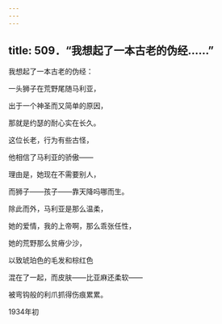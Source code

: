 ```yaml
---
---
---
```

title: 509．“我想起了一本古老的伪经……”
---




我想起了一本古老的伪经：

一头狮子在荒野尾随马利亚，

出于一个神圣而又简单的原因，

那就是约瑟的耐心实在长久。

这位长老，行为有些古怪，

他相信了马利亚的骄傲——

理由是，她现在不需要别人，

而狮子——孩子——靠天降吗哪而生。

除此而外，马利亚是那么温柔，

她的爱情，我的上帝啊，那么乖张任性，

她的荒野那么贫瘠少沙，

以致琥珀色的毛发和棕红色

混在了一起，而皮肤——比亚麻还柔软——

被弯钩般的利爪抓得伤痕累累。

1934年初